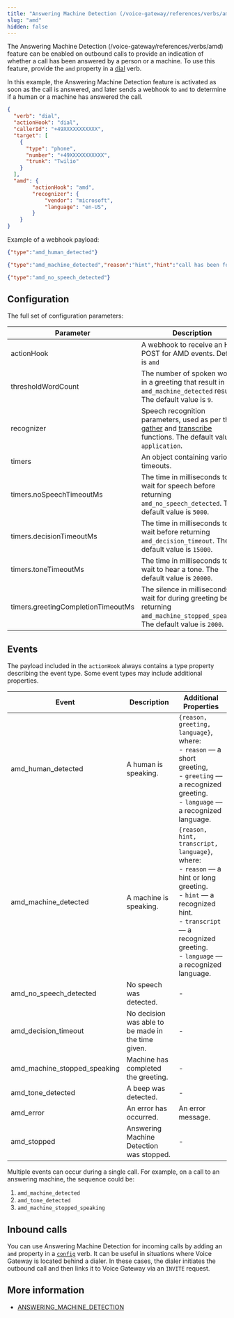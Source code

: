 ```yaml
---
title: "Answering Machine Detection (/voice-gateway/references/verbs/amd)"
slug: "amd"
hidden: false
---
```


The Answering Machine Detection (/voice-gateway/references/verbs/amd) feature can be enabled on outbound calls to provide an indication of whether a call has been answered by a person or a machine. To use this feature, provide the `amd` property in a [dial](/voice-gateway/references/verbs/dial) verb.

In this example, the Answering Machine Detection feature is activated as soon as the call is answered, and later sends a webhook to `amd` to determine if a human or a machine has answered the call.

```json
{
  "verb": "dial",
  "actionHook": "dial",
  "callerId": "+49XXXXXXXXXXX",
  "target": [
    {
      "type": "phone",
      "number": "+49XXXXXXXXXXX",
      "trunk": "Twilio"
    }
  ],
  "amd": {
        "actionHook": "amd",
        "recognizer": {
            "vendor": "microsoft",
            "language": "en-US",
        }
    }
}
```

Example of a webhook payload:

```json
{"type":"amd_human_detected"} 

{"type":"amd_machine_detected","reason":"hint","hint":"call has been forwarded","language":"en-us"}

{"type":"amd_no_speech_detected"}
```

## Configuration

The full set of configuration parameters:

| Parameter                          | Description                                                                                                                                       | Required |
|------------------------------------|---------------------------------------------------------------------------------------------------------------------------------------------------|----------|
| actionHook                         | A webhook to receive an HTTP POST for AMD events. Default is `amd`                                                                                | Yes      |
| thresholdWordCount                 | The number of spoken words in a greeting that result in an `amd_machine_detected` result. The default value is `9`.                               | No       |
| recognizer                         | Speech recognition parameters, used as per the [gather](/voice-gateway/references/verbs/gather) and [transcribe](/voice-gateway/references/verbs/transcribe) functions. The default value is `application`. | No       |
| timers                             | An object containing various timeouts.                                                                                                            | No       |
| timers.noSpeechTimeoutMs           | The time in milliseconds to wait for speech before returning `amd_no_speech_detected`. The default value is `5000`.                               | No       |
| timers.decisionTimeoutMs           | The time in milliseconds to wait before returning `amd_decision_timeout`. The default value is `15000`.                                           | No       |
| timers.toneTimeoutMs               | The time in milliseconds to wait to hear a tone. The default value is `20000`.                                                                    | No       |
| timers.greetingCompletionTimeoutMs | The silence in milliseconds to wait for during greeting before returning `amd_machine_stopped_speaking`. The default value is `2000`.             | No       |

## Events

The payload included in the `actionHook` always contains a type property describing the event type. 
Some event types may include additional properties.

| Event                        | Description                                        | Additional Properties                                                                                                                                                                                                |
|------------------------------|----------------------------------------------------|----------------------------------------------------------------------------------------------------------------------------------------------------------------------------------------------------------------------|
| amd_human_detected           | A human is speaking.                               | `{reason, greeting, language}`, where: <br/> - `reason` — a short greeting, <br/> - `greeting` — a recognized greeting. <br/> - `language` — a recognized language.                                                     |
| amd_machine_detected         | A machine is speaking.                             | `{reason, hint, transcript, language}`, where: <br/> - `reason` — a hint or long greeting. <br/> - `hint` — a recognized hint. <br/> - `transcript` — a recognized greeting. <br/> - `language` — a recognized language. |
| amd_no_speech_detected       | No speech was detected.                            | -                                                                                                                                                                                                                    |
| amd_decision_timeout         | No decision was able to be made in the time given. | -                                                                                                                                                                                                                    |
| amd_machine_stopped_speaking | Machine has completed the greeting.                | -                                                                                                                                                                                                                    |
| amd_tone_detected            | A beep was detected.                               | -                                                                                                                                                                                                                    |
| amd_error                    | An error has occurred.                             | An error message.                                                                                                                                                                                                    |
| amd_stopped                  | Answering Machine Detection was stopped.           | -                                                                                                                                                                                                                    |

Multiple events can occur during a single call. For example, on a call to an answering machine, the sequence could be:

1. `amd_machine_detected`
2. `amd_tone_detected`
3. `amd_machine_stopped_speaking`

## Inbound calls

You can use Answering Machine Detection for incoming calls by adding an `amd` property in a [`config`](/voice-gateway/references/verbs/config) verb. It can be useful in situations where Voice Gateway is located behind a dialer. In these cases, the dialer initiates the outbound call and then links it to Voice Gateway via an `INVITE` request.

## More information

- [ANSWERING_MACHINE_DETECTION](/voice-gateway/references/events/ANSWERING_MACHINE_DETECTION)